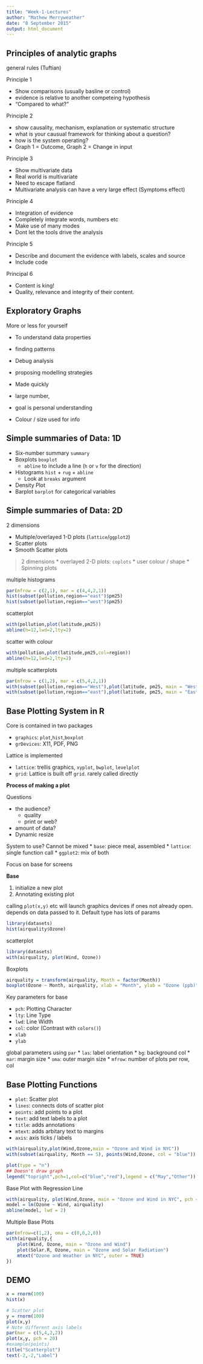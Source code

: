 ```yaml
---
title: "Week-1-Lectures"
author: "Mathew Merryweather"
date: "8 September 2015"
output: html_document
---
```


## Principles of analytic graphs
general rules (Tuftian)

Principle 1

* Show comparisons (usually basline or control)
* evidence is relative to another competeing hypothesis
* "Compared to what?"

Principle 2

* show causality, mechanism, explanation or systematic structure
* what is your causual framework for thinking about a question?
* how is the system operating?
* Graph 1 = Outcome, Graph 2 = Change in input

Principle 3

* Show multivariate data
* Real world is multivariate
* Need to escape flatland
* Multivariate analysis can have a very large effect (Symptoms effect)

Principle 4

* Integration of evidence
* Completely integrate words, numbers etc
* Make use of many modes
* Dont let the tools drive the analysis

Principle 5

* Describe and document the evidence with labels, scales and source
* Include code

Principal 6

* Content is king!
* Quality, relevance and integrity of their content.

## Exploratory Graphs

More or less for yourself

* To understand data properties
* finding patterns
* Debug analysis
* proposing modelling strategies

* Made quickly
* large number,
* goal is personal understanding
* Colour / size used for info

## Simple summaries of Data: 1D

* Six-number summary `summary`
* Boxplots `boxplot`
    * `abline` to include a line (`h` or `v` for the direction)
* Histograms `hist` + `rug` + `abline`
    * Look at `breaks` argument
* Density Plot 
* Barplot `barplot` for categorical variables
 
## Simple summaries of Data: 2D

2 dimensions

* Multiple/overlayed 1-D plots (`lattice`/`ggplot2`)
* Scatter plots
* Smooth Scatter plots

>2 dimensions
* overlayed 2-D plots: `coplots`
* user colour / shape
* Spinning plots

multiple histograms
```r
par(mfrow = c(2,1), mar = c(4,4,2,1))
hist(subset(pollution,region=="east")$pm25)
hist(subset(pollution,region=="west")$pm25)
```

scatterplot
```r
with(pollution,plot(latitude,pm25))
abline(h=12,lwd=2,lty=2)
```

scatter with colour
```r
with(pollution,plot(latitude,pm25,col=region))
abline(h=12,lwd=2,lty=2)
```

multiple scatterplots
```r
par(mfrow = c(1,2), mar = c(5,4,2,1))
with(subset(pollution,region=="West"),plot(latitude, pm25, main = "West"))
with(subset(pollution,region=="east"),plot(latitude, pm25, main = "East"))
```

## Base Plotting System in R

Core is contained in two packages

* `graphics`: `plot`,`hist`,`boxplot`
* `grDevices`: X11, PDF, PNG

Lattice is implemented

* `lattice`: trellis graphics, `xyplot`, `bwplot`, `levelplot`
* `grid`: Lattice is built off `grid`. rarely called directly

**Process of making a plot**

Questions

* the audience?
    * quality
    * print or web?
* amount of data?
* Dynamic resize

System to use? Cannot be mixed
* `base`: piece meal, assembled
* `lattice`: single function call
* `ggplot2`: mix of both

Focus on base for screens

**Base**

1. initialize a new plot
2. Annotating existing plot

calling `plot(x,y)` etc will launch graphics devices if ones not already open.
depends on data passed to it.
Default type has lots of params

```r
library(datasets)
hist(airquality$Ozone)
```

scatterplot

```r
library(datasets)
with(airquality, plot(Wind, Ozone))
```

Boxplots

```r
airquality = transform(airquality, Month = factor(Month))
boxplot(Ozone ~ Month, airquality, xlab = "Month", ylab = "Ozone (ppb)")
```

Key parameters for base

* `pch`: Plotting Character
* `lty`: Line Type
* `lwd`: Line Width
* `col`: color (Contrast with `colors()`)
* `xlab`
* `ylab`

global parameters using `par`
* `las`: label orientation
* `bg`: background col
* `mar`: margin size
* `oma`: outer margin size
* `mfrow`: number of plots per row, col 

## Base Plotting Functions

* `plot`: Scatter plot
* `lines`: connects dots of scatter plot
* `points`: add points to a plot
* `text`: add text labels to a plot
* `title`: adds annotations
* `mtext`: adds arbitary text to margins
* `axis`: axis ticks / labels

```r
with(airquality,plot(Wind,Ozone,main = "Ozone and Wind in NYC"))
with(subset(airquality, Month == 5), points(Wind,Ozone, col = "blue"))
```

```r
plot(type = "n")
## Doesn't draw graph
legend("topright",pch=1,col=c("blue","red"),legend = c("May","Other"))
```

Base Plot with Regression Line
```r
with(airquality, plot(Wind,Ozone, main = "Ozone and Wind in NYC", pch = 20))
model = lm(Ozone ~ Wind, airquality)
abline(model, lwd = 2)
```

Multiple Base Plots
```r
par(mfrow=c(1,2), oma = c(0,0,2,0))
with(airquality,{
    plot(Wind, Ozone, main = "Ozone and Wind")
    plot(Solar.R, Ozone, main = "Ozone and Solar Radiation")
    mtext("Ozone and Weather in NYC", outer = TRUE)
})
```

## DEMO
```r
x = rnorm(100)
hist(x)
```

```r
# Scatter plot
y = rnorm(100)
plot(x,y)
# Note different axis labels
par(mar = c(5,4,2,2))
plot(x,y, pch = 20)
#example(points)
title("Scatterplot")
text(-2,-2,"Label")
```

